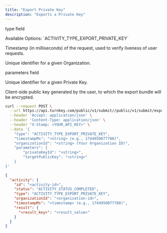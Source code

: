 ```yaml
---
title: "Export Private Key"
description: "Exports a Private Key"
---
```



<Authorizations />

<H3Bordered text="Body" />

<ParamField body="type" type="enum<string>" required={true}><p>type field</p><p>Available Options: \`ACTIVITY_TYPE_EXPORT_PRIVATE_KEY\`</p></ParamField>
<ParamField body="timestampMs" type="string" required={true}><p>Timestamp (in milliseconds) of the request, used to verify liveness of user requests.</p></ParamField>
<ParamField body="organizationId" type="string" required={true}><p>Unique identifier for a given Organization.</p></ParamField>
<ParamField body="parameters" type="object" required={true}>
  <p>parameters field</p>
  <Expandable title="parameters details">
    <NestedParam parentKey="parameters" childKey="privateKeyId" type="string" required={true}><p>Unique identifier for a given Private Key.</p></NestedParam>
    <NestedParam parentKey="parameters" childKey="targetPublicKey" type="string" required={true}><p>Client-side public key generated by the user, to which the export bundle will be encrypted.</p></NestedParam>
  </Expandable>
</ParamField>

<RequestExample>

```bash cURL
curl --request POST \
  --url https://api.turnkey.com/public/v1/submit//public/v1/submit/export_private_key \
  --header 'Accept: application/json' \
  --header 'Content-Type: application/json' \
  --header "X-Stamp: <YOUR_API_KEY>" \
  --data '{
    "type": "ACTIVITY_TYPE_EXPORT_PRIVATE_KEY",
    "timestampMs": "<string> (e.g., 1744950077780)",
    "organizationId": "<string> (Your Organization ID)",
    "parameters": {
        "privateKeyId": "<string>",
        "targetPublicKey": "<string>"
    }
}'
```

</RequestExample>

<ResponseExample>

```json 200
{
  "activity": {
    "id": "<activity-id>",
    "status": "ACTIVITY_STATUS_COMPLETED",
    "type": "ACTIVITY_TYPE_EXPORT_PRIVATE_KEY",
    "organizationId": "<organization-id>",
    "timestampMs": "<timestamp> (e.g., 1744950077780)",
    "result": {
      "<result_key>": "<result_value>"
    }
  }
}
```

</ResponseExample>
